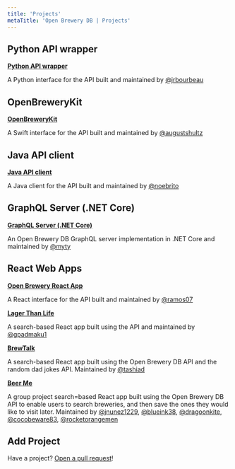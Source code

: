```yaml
---
title: 'Projects'
metaTitle: 'Open Brewery DB | Projects'
---
```


## Python API wrapper

**[Python API wrapper](https://github.com/jrbourbeau/openbrewerydb-python)**

A Python interface for the API built and maintained by [@jrbourbeau](https://github.com/jrbourbeau/)

## OpenBreweryKit

**[OpenBreweryKit](https://github.com/augustshultz/OpenBreweryKit)**

A Swift interface for the API built and maintained by [@augustshultz](https://github.com/augustshultz/)

## Java API client

**[Java API client](https://github.com/noebrito/openbrewerydb-java)**

A Java client for the API built and maintained by [@noebrito](https://github.com/noebrito/)

## GraphQL Server (.NET Core)

**[GraphQL Server (.NET Core)](https://github.com/myty/openbrewerydb-graphql-dotnet)**

An Open Brewery DB GraphQL server implementation in .NET Core and maintained by [@myty](https://github.com/myty/)

## React Web Apps

**[Open Brewery React App](https://github.com/ramos07/OpenBreweryReactApp)**

A React interface for the API built and maintained by [@ramos07](https://github.com/ramos07)

**[Lager Than Life](https://github.com/gpadmaku1/lager-than-life)**

A search-based React app built using the API and maintained by [@gpadmaku1](https://github.com/gpadmaku1)

**[BrewTalk](https://github.com/tashiad/brewtalk)**

A search-based React app built using the Open Brewery DB API and the random dad jokes API. Maintained by [@tashiad](https://github.com/tashiad)

**[Beer Me](https://github.com/blueink38/beer-me)**

A group project search=based React app built using the Open Brewery DB API to enable users to search breweries, and then save the ones they would like to visit later. Maintained by [@jnunez1229](https://github.com/jnunez1229), [@blueink38](https://github.com/blueink38), [@dragoonkite](https://github.com/dragoonkite), [@cocobeware83](https://github.com/cocobeware83), [@rocketorangemen](https://github.com/rocketorangemen)

## Add Project

Have a project? [Open a pull request](https://github.com/chrisjm/openbrewerydb-gatsby/tree/master/content/projects.mdx)!
